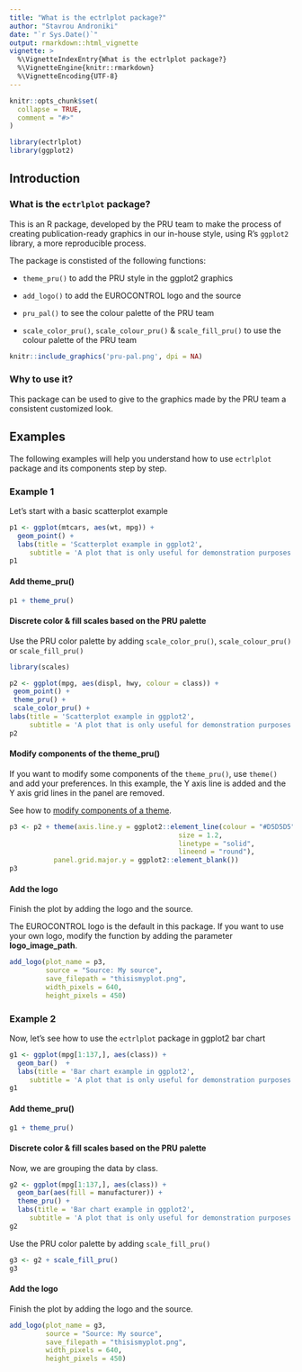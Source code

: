 ```yaml
---
title: "What is the ectrlplot package?"
author: "Stavrou Androniki"
date: "`r Sys.Date()`"
output: rmarkdown::html_vignette
vignette: >
  %\VignetteIndexEntry{What is the ectrlplot package?}
  %\VignetteEngine{knitr::rmarkdown}
  %\VignetteEncoding{UTF-8}
---
```


```r
knitr::opts_chunk$set(
  collapse = TRUE,
  comment = "#>"
)

library(ectrlplot)
library(ggplot2)
```

## Introduction

### What is the `ectrlplot` package?

This is an R package, developed by the PRU team to make the process of creating publication-ready graphics in our in-house style, using R’s `ggplot2` library, a more reproducible process.  

The package is constisted of the following functions:

- `theme_pru()` 
to add the PRU style in the ggplot2 graphics

- `add_logo()` 
to add the EUROCONTROL logo and the source

- `pru_pal()`
to see the colour palette of the PRU team

- `scale_color_pru()`, `scale_colour_pru()` & `scale_fill_pru()` 
to use the colour palette of the PRU team

```r
knitr::include_graphics('pru-pal.png', dpi = NA)
```

### Why to use it?

This package can be used to give to the graphics made by the PRU team a consistent customized look.

## Examples

The following examples will help you understand how to use `ectrlplot` package and its components step by step.

### Example 1 

Let's start with a basic scatterplot example 

```r
p1 <- ggplot(mtcars, aes(wt, mpg)) +
  geom_point() +
  labs(title = 'Scatterplot example in ggplot2',
     subtitle = 'A plot that is only useful for demonstration purposes')
p1
```

#### Add theme_pru() {#example-01}

```r
p1 + theme_pru()
```

#### Discrete color & fill scales based on the PRU palette {#example-02}

Use the PRU color palette by adding `scale_color_pru()`, `scale_colour_pru()` or `scale_fill_pru()`

```r
library(scales)

p2 <- ggplot(mpg, aes(displ, hwy, colour = class)) +
 geom_point() +
 theme_pru() +
 scale_color_pru() +
labs(title = 'Scatterplot example in ggplot2',
     subtitle = 'A plot that is only useful for demonstration purposes')
p2
```

#### Modify components of the theme_pru() 

If you want to modify some components of the `theme_pru()`, 
use `theme()` and add your preferences. 
In this example, the Y axis line is added and the Y axis grid lines in the panel are removed.

See how to [modify components of a theme](https://ggplot2.tidyverse.org/reference/theme.html).

```r
p3 <- p2 + theme(axis.line.y = ggplot2::element_line(colour = "#D5D5D5",
                                          size = 1.2,
                                          linetype = "solid",
                                          lineend = "round"),
           panel.grid.major.y = ggplot2::element_blank())
p3
```

#### Add the logo {#example-03}

Finish the plot by adding the logo and the source.

The EUROCONTROL logo is the default in this package. If you want to use your own logo,
modify the function by adding the parameter **logo_image_path**.


```r
add_logo(plot_name = p3,
         source = "Source: My source",
         save_filepath = "thisismyplot.png",
         width_pixels = 640,
         height_pixels = 450)
```

### Example 2

Now, let's see how to use the `ectrlplot` package in ggplot2 bar chart

```r
g1 <- ggplot(mpg[1:137,], aes(class)) +
  geom_bar()  +
  labs(title = 'Bar chart example in ggplot2',
     subtitle = 'A plot that is only useful for demonstration purposes')
g1
```

#### Add theme_pru()

```r
g1 + theme_pru()
```

#### Discrete color & fill scales based on the PRU palette

Now, we are grouping the data by class.

```r
g2 <- ggplot(mpg[1:137,], aes(class)) +
  geom_bar(aes(fill = manufacturer)) +
  theme_pru() +
  labs(title = 'Bar chart example in ggplot2',
     subtitle = 'A plot that is only useful for demonstration purposes')
g2
```

Use the PRU color palette by adding `scale_fill_pru()`

```r
g3 <- g2 + scale_fill_pru()
g3
```

#### Add the logo

Finish the plot by adding the logo and the source.

```r
add_logo(plot_name = g3,
         source = "Source: My source",
         save_filepath = "thisismyplot.png",
         width_pixels = 640,
         height_pixels = 450)
```
